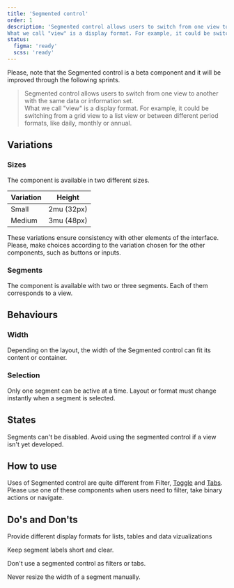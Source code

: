 ```yaml
---
title: 'Segmented control'
order: 1
description: 'Segmented control allows users to switch from one view to another with the same data or information set.  
What we call "view" is a display format. For example, it could be switching from a grid view to a list view or between different period formats, like daily, monthly or annual.'
status:
  figma: 'ready'
  scss: 'ready'
---
```


<Highlight type="warning" title="Work in progress">
  Please, note that the Segmented control is a beta component and it will be
  improved through the following sprints.
</Highlight>

> Segmented control allows users to switch from one view to another with the same data or information set.  
> What we call "view" is a display format. For example, it could be switching from a grid view to a list view or between different period formats, like daily, monthly or annual.

<Story id="action-segmented-control--default" />

## Variations

### Sizes

The component is available in two different sizes.

| Variation | Height     |
| --------- | ---------- |
| Small     | 2mu (32px) |
| Medium    | 3mu (48px) |

These variations ensure consistency with other elements of the interface. Please, make choices according to the variation chosen for the other components, such as buttons or inputs.

### Segments

The component is available with two or three segments. Each of them corresponds to a view.

## Behaviours

### Width

Depending on the layout, the width of the Segmented control can fit its content or container.

### Selection

Only one segment can be active at a time. Layout or format must change instantly when a segment is selected.

## States

<Highlight type="tips" title="Good to know">
  Segments can't be disabled. Avoid using the segmented control if a view isn't
  yet developed.
</Highlight>

## How to use

Uses of Segmented control are quite different from Filter, [Toggle](/components/form/toggle/) and [Tabs](/components/tabs/).  
Please use one of these components when users need to filter, take binary actions or navigate.

## Do's and Don'ts

<HintItem>
  Provide different display formats for lists, tables and data vizualizations
</HintItem>

<HintItem>Keep segment labels short and clear.</HintItem>

<HintItem dont>Don't use a segmented control as filters or tabs.</HintItem>

<HintItem dont>Never resize the width of a segment manually.</HintItem>
